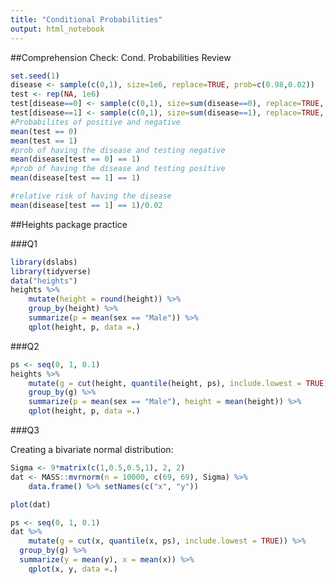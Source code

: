 ```yaml
---
title: "Conditional Probabilities"
output: html_notebook
---
```


##Comprehension Check: Cond. Probabilities Review

```r
set.seed(1)
disease <- sample(c(0,1), size=1e6, replace=TRUE, prob=c(0.98,0.02))
test <- rep(NA, 1e6)
test[disease==0] <- sample(c(0,1), size=sum(disease==0), replace=TRUE, prob=c(0.90,0.10))
test[disease==1] <- sample(c(0,1), size=sum(disease==1), replace=TRUE, prob=c(0.15, 0.85))
#Probabilites of positive and negative
mean(test == 0)
mean(test == 1)
#prob of having the disease and testing negative
mean(disease[test == 0] == 1)
#prob of having the disease and testing positive
mean(disease[test == 1] == 1)

#relative risk of having the disease
mean(disease[test == 1] == 1)/0.02
```


##Heights package practice

###Q1
```r
library(dslabs)
library(tidyverse)
data("heights")
heights %>% 
	mutate(height = round(height)) %>%
	group_by(height) %>%
	summarize(p = mean(sex == "Male")) %>%
	qplot(height, p, data =.)
```

###Q2
```r
ps <- seq(0, 1, 0.1)
heights %>% 
	mutate(g = cut(height, quantile(height, ps), include.lowest = TRUE)) %>%
	group_by(g) %>%
	summarize(p = mean(sex == "Male"), height = mean(height)) %>%
	qplot(height, p, data =.)
```

###Q3

Creating a bivariate normal distribution:
```r
Sigma <- 9*matrix(c(1,0.5,0.5,1), 2, 2)
dat <- MASS::mvrnorm(n = 10000, c(69, 69), Sigma) %>%
	data.frame() %>% setNames(c("x", "y"))
```

```r
plot(dat)
```

```r
ps <- seq(0, 1, 0.1)
dat %>% 
	mutate(g = cut(x, quantile(x, ps), include.lowest = TRUE)) %>%
  group_by(g) %>%
  summarize(y = mean(y), x = mean(x)) %>%	
	qplot(x, y, data =.)
```


